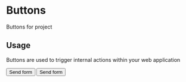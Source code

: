 
<Meta title="Buttons" component={Button} />

# Buttons

Buttons for project

## Usage

Buttons are used to trigger internal actions within your web application

<Preview withToolbar>
  <Story name="primary">
    <Button variant="primary">Send form</Button>
  </Story>
  <Story name="secondary">
    <Button variant="secondary">Send form</Button>
  </Story>
</Preview>
